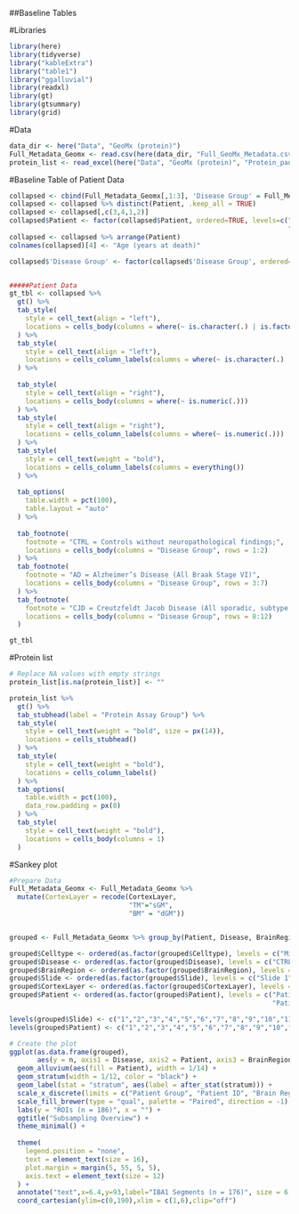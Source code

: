##Baseline Tables

#Libraries
```r
library(here)
library(tidyverse)
library("kableExtra")
library("table1")
library("ggalluvial")
library(readxl)
library(gt)
library(gtsummary)
library(grid)
```

#Data
```r
data_dir <- here("Data", "GeoMx (protein)")
Full_Metadata_Geomx <- read.csv(here(data_dir, "Full_GeoMx_Metadata.csv"))
protein_list <- read_excel(here("Data", "GeoMx (protein)", "Protein_panels_list.xlsx"))
```

#Baseline Table of Patient Data
```r
collapsed <- cbind(Full_Metadata_Geomx[,1:3], 'Disease Group' = Full_Metadata_Geomx[,31])
collapsed <- collapsed %>% distinct(Patient, .keep_all = TRUE)
collapsed <- collapsed[,c(3,4,1,2)]
collapsed$Patient <- factor(collapsed$Patient, ordered=TRUE, levels=c("Patient 1", "Patient 2", "Patient 3", "Patient 4", "Patient 5", "Patient 6",
                                                                      "Patient 7", "Patient 8", "Patient 9", "Patient 10", "Patient 11", "Patient 12"))
collapsed <- collapsed %>% arrange(Patient)
colnames(collapsed)[4] <- "Age (years at death)" 

collapsed$'Disease Group' <- factor(collapsed$'Disease Group', ordered=TRUE, levels=c("CTRL", "AD", "CJD"))


#####Patient Data
gt_tbl <- collapsed %>%
  gt() %>%
  tab_style(
    style = cell_text(align = "left"),
    locations = cells_body(columns = where(~ is.character(.) | is.factor(.)))  
  ) %>%
  tab_style(
    style = cell_text(align = "left"), 
    locations = cells_column_labels(columns = where(~ is.character(.) | is.factor(.)))  
  ) %>%
  
  tab_style(
    style = cell_text(align = "right"),  
    locations = cells_body(columns = where(~ is.numeric(.))) 
  ) %>%
  tab_style(
    style = cell_text(align = "right"),  
    locations = cells_column_labels(columns = where(~ is.numeric(.)))  
  ) %>%
  tab_style(
    style = cell_text(weight = "bold"),  
    locations = cells_column_labels(columns = everything())  
  ) %>%
 
  tab_options(
    table.width = pct(100), 
    table.layout = "auto"  
  ) %>%
  
  tab_footnote(
    footnote = "CTRL = Controls without neuropathological findings;",
    locations = cells_body(columns = "Disease Group", rows = 1:2)
  ) %>%
  tab_footnote(
    footnote = "AD = Alzheimer’s Disease (All Braak Stage VI)",
    locations = cells_body(columns = "Disease Group", rows = 3:7)
  ) %>%
  tab_footnote(
    footnote = "CJD = Creutzfeldt Jacob Disease (All sporadic, subtype MM1)",
    locations = cells_body(columns = "Disease Group", rows = 8:12)
  )

gt_tbl
```

#Protein list
```r
# Replace NA values with empty strings
protein_list[is.na(protein_list)] <- ""

protein_list %>%
  gt() %>%
  tab_stubhead(label = "Protein Assay Group") %>%
  tab_style(
    style = cell_text(weight = "bold", size = px(14)),
    locations = cells_stubhead()
  ) %>%
  tab_style(
    style = cell_text(weight = "bold"),
    locations = cells_column_labels()
  ) %>%
  tab_options(
    table.width = pct(100),
    data_row.padding = px(8) 
  ) %>%
  tab_style(
    style = cell_text(weight = "bold"),
    locations = cells_body(columns = 1) 
  )
```

#Sankey plot
```r
#Prepare Data
Full_Metadata_Geomx <- Full_Metadata_Geomx %>% 
  mutate(CortexLayer = recode(CortexLayer,
                              "TM"="sGM",
                              "BM" = "dGM"))


grouped <- Full_Metadata_Geomx %>% group_by(Patient, Disease, BrainRegion, Slide, CortexLayer, Celltype) %>% count()

grouped$Celltype <- ordered(as.factor(grouped$Celltype), levels = c("Missing", "IBA1")) 
grouped$Disease <- ordered(as.factor(grouped$Disease), levels = c("CTRL", "AD", "CJD"))
grouped$BrainRegion <- ordered(as.factor(grouped$BrainRegion), levels = c("FC", "OCC")) 
grouped$Slide <- ordered(as.factor(grouped$Slide), levels = c("Slide 1", "Slide 2", "Slide 3", "Slide 4", "Slide 5", "Slide 6", "Slide 7", "Slide 8", "Slide 9", "Slide 10", "Slide 11", "Slide 12")) #Change this
grouped$CortexLayer <- ordered(as.factor(grouped$CortexLayer), levels = c("sGM", "dGM", "WM")) 
grouped$Patient <- ordered(as.factor(grouped$Patient), levels = c("Patient 1", "Patient 2", "Patient 3", "Patient 4", "Patient 5", "Patient 6",
                                                                  "Patient 7", "Patient 8","Patient 9","Patient 10", "Patient 11", "Patient 12")) 

levels(grouped$Slide) <- c("1","2","3","4","5","6","7","8","9","10","11","12")
levels(grouped$Patient) <- c("1","2","3","4","5","6","7","8","9","10","11","12")

# Create the plot
ggplot(as.data.frame(grouped),
       aes(y = n, axis1 = Disease, axis2 = Patient, axis3 = BrainRegion, axis4 = Slide, axis5 = CortexLayer, axis6 = Celltype)) +
  geom_alluvium(aes(fill = Patient), width = 1/14) +
  geom_stratum(width = 1/12, color = "black") +
  geom_label(stat = "stratum", aes(label = after_stat(stratum))) +
  scale_x_discrete(limits = c("Patient Group", "Patient ID", "Brain Region", "Slide Number", "Cortex Layer", "Segments (GeoMx)"), expand = c(.05, .05)) +
  scale_fill_brewer(type = "qual", palette = "Paired", direction = -1) +
  labs(y = "ROIs (n = 186)", x = "") +
  ggtitle("Subsampling Overview") +
  theme_minimal() +  
  
  theme(
    legend.position = "none",   
    text = element_text(size = 16),   
    plot.margin = margin(5, 55, 5, 5),  
    axis.text = element_text(size = 12)  
  ) +
  annotate("text",x=6.4,y=93,label="IBA1 Segments (n = 176)", size = 6, fontface = "plain", angle=90)+
  coord_cartesian(ylim=c(0,190),xlim = c(1,6),clip="off")
```
